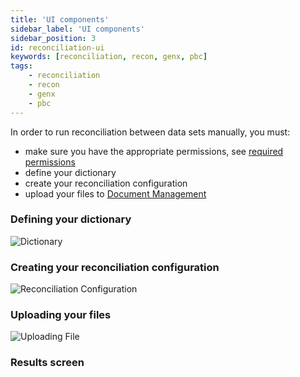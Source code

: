 ```yaml
---
title: 'UI components'
sidebar_label: 'UI components'
sidebar_position: 3
id: reconciliation-ui
keywords: [reconciliation, recon, genx, pbc]
tags:
    - reconciliation
    - recon
    - genx
    - pbc
---
```


In order to run reconciliation between data sets manually, you must:

- make sure you have the appropriate permissions, see [required permissions](/docs/05_components/reconciliation/04_permissions.mdx)
- define your dictionary
- create your reconciliation configuration
- upload your files to [Document Management](/components/doc-management/doc-management-introduction/)

### Defining your dictionary

![Dictionary](/img/pbc-reconciliation/ui/01_dictionary.png)

### Creating your reconciliation configuration

![Reconciliation Configuration](/img/pbc-reconciliation/ui/02_configuration.png)

### Uploading your files

![Uploading File](/img/pbc-reconciliation/ui/03_uploading-file.png)

### Results screen

<!-- ![Result Screen](/img/pbc-reconciliation/ui/04_results.png) -->
